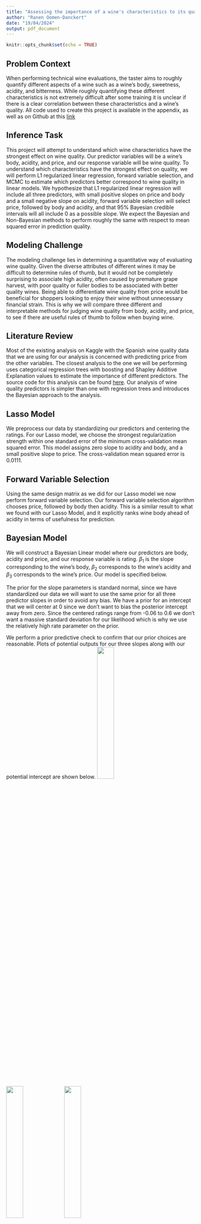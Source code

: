 ```yaml
---
title: "Assessing the importance of a wine's characteristics to its quality using Bayesian linear regression"
author: "Ranen Oomen-Danckert"
date: "19/04/2024"
output: pdf_document
---
```


```r
knitr::opts_chunk$set(echo = TRUE)
```


## Problem Context

When performing technical wine evaluations, the taster aims to roughly quantify different aspects of a wine such as a wine's body, sweetness, acidity, and bitterness. While roughly quantifying these different characteristics is not extremely difficult after some training it is unclear if there is a clear correlation between these characteristics and a wine's quality. All code used to create this project is available in the appendix, as well as on Github at this [link](https://github.com/rdanckert/STAT447-Project)

## Inference Task

This project will attempt to understand which wine characteristics have the strongest effect on wine quality. Our predictor variables will be a wine's body, acidity, and price, and our response variable will be wine quality. To understand which characteristics have the strongest effect on quality, we will perform L1 regularized linear regression, forward variable selection, and MCMC to estimate which predictors better correspond to wine quality in linear models. We hypothesize that L1 regularized linear regression will include all three predictors, with small positive slopes on price and body and a small negative slope on acidity, forward variable selection will select price, followed by body and acidity, and that 95% Bayesian credible intervals will all include 0 as a possible slope. We expect the Bayesian and Non-Bayesian methods to perform roughly the same with respect to mean squared error in prediction quality.


## Modeling Challenge

The modeling challenge lies in determining a quantitative way of evaluating wine quality. Given the diverse attributes of different wines it may be difficult to determine rules of thumb, but it would not be completely surprising to associate high acidity, often caused by premature grape harvest, with poor quality or fuller bodies to be associated with better quality wines. Being able to differentiate wine quality from price would be beneficial for shoppers looking to enjoy their wine without unnecessary financial strain. This is why we will compare three different and interpretable methods for judging wine quality from body, acidity, and price, to see if there are useful rules of thumb to follow when buying wine.

## Literature Review

Most of the existing analysis on Kaggle with the Spanish wine quality data that we are using for our analysis is concerned with predicting price from the other variables. The closest analysis to the one we will be performing uses categorical regression trees with boosting and Shapley Additive Explanation values to estimate the importance of different predictors. The source code for this analysis can be found [here](https://www.kaggle.com/code/dima806/spanish-wine-quality-explain). Our analysis of wine quality predictors is simpler than one with regression trees and introduces the Bayesian approach to the analysis.

## Lasso Model

We preprocess our data by standardizing our predictors and centering the ratings. For our Lasso model, we choose the strongest regularization strength within one standard error of the minimum cross-validation mean squared error. This model assigns zero slope to acidity and body, and a small positive slope to price. The cross-validation mean squared error is 0.0111.

## Forward Variable Selection

Using the same design matrix as we did for our Lasso model we now perform forward variable selection. Our forward variable selection algorithm chooses price, followed by body then acidity. This is a similar result to what we found with our Lasso Model, and it explicitly ranks wine body ahead of acidity in terms of usefulness for prediction.

## Bayesian Model

We will construct a Bayesian Linear model where our predictors are body, acidity and price, and our response variable is rating. $\beta_1$ is the slope corresponding to the wine's body, $\beta_2$ corresponds to the wine's acidity and $\beta_3$ corresponds to the wine's price. Our model is specified below. \begin{align*} \beta_1 \sim \mathcal{N}(0,1) \\
\beta_2 \sim \mathcal{N}(0,1) \\ \beta_3 \sim \mathcal{N}(0,1) \\ \textrm{intercept} \sim \mathcal{N}(0,0.3)\\ \sigma^2 \sim \textrm{Exp}(2) \\ y_i|X \sim \mathcal{N}(\beta X_i + \textrm{intercept}, \sigma^2)
\end{align*}

The prior for the slope parameters is standard normal, since we have standardized our data we will want to use the same prior for all three predictor slopes in order to avoid any bias. We have a prior for an intercept that we will center at 0 since we don't want to bias the posterior intercept away from zero. Since the centered ratings range from -0.06 to 0.6 we don't want a massive standard deviation for our likelihood which is why we use the relatively high rate parameter on the prior.

We perform a prior predictive check to confirm that our prior choices are reasonable. Plots of potential outputs for our three slopes along with our potential intercept are shown below. \newline
![](body_prior_predictive.png){width=30%} ![](acidity_prior_predictive.png){width=30%} ![](price_prior_predictive.png){width=30%}

It looks like our prior is producing reasonable intercept values, but the slopes are far too extreme so we need to significantly reduce the standard deviation of our slope priors. We will try 0.1 as our standard deviation instead of 1. The updated prior predictive plots are shown below. \newline

![](body_prior_predictive_updated.png){width=30%} ![](acidity_prior_predictive_updated.png){width=30%} ![](price_prior_predictive_updated.png){width=30%}

These prior predictive plots seem much more reasonable while maintaining sufficient flexibility across possible outcomes. Our updated model is then \begin{align*} \beta_1 \sim \mathcal{N}(0,0.1) \\ \beta_2 \sim \mathcal{N}(0,0.1) \\ \beta_3 \sim \mathcal{N}(0,0.1) \\ \textrm{intercept} \sim \mathcal{N}(0,0.3)\\ \sigma^2 \sim \textrm{Exp}(2) \\ y_i|X \sim \mathcal{N}(\beta X_i + \textrm{intercept}, \sigma^2)
\end{align*}

We now estimate our posterior distributions for our body, acidity, and price slopes by running Markov chain Monte Carlo (MCMC) using STAN. We use 2 chains for 10000 iterations and examine the trace and rank plots to ensure the chains mix well. The trace and rank plots for the body, acidity, and price slopes are shown below. \newline 
![](mcmc_trace.png){width=30%} ![](mcmc_trace_acidity.png){width=30%} ![](mcmc_trace_price.png){width=30%}\newline![](rank_body.png){width=30%} ![](rank_acidity.png){width=30%} ![](rank_price.png){width=30%} \newline The trace plots for all three predictors show that the chains are mixing well and all of the rank plots are well balanced so it appears that slow mixing is not a problem for our MCMC algorithm.

We now perform our posterior predictive check. To do this we use a validation set that is roughly 10% of our data and generate predictions for this validation set in our MCMC algorithm. We find that the actual coverage of our 95% credible interval for the validation set of 632 observations is 100%, so our credible interval is over-conservative. A plot of the first 25 observations and their corresponding intervals is shown below, it is clear from this plot that our intervals are over-conservative. \newline ![](mcmc_credible.png){width=30%} \newline The mean of the predictions from our Bayesian model yielded a mean squared prediction error of 0.0106.

## Discussion

With respect to the importance of body, acidity, and price, our MCMC algorithm returned similar results to our L1 regularized linear regression and our forward variable selection method. All three methods, as expected, placed greater magnitude slopes on price, followed by body, and then acidity. The mean squared errors of L1 regularized linear regression and Bayesian Linear regression were also very close, but none of the 95% credible intervals for the slope parameters contained zero. The Bayesian linear model specified in this report determined that price has the strongest correlation with wine quality, followed by fuller body, and lower acidity. The key limitation of this analysis is that it is too general to provide good rules of thumb for assessing wine quality. While it is often true that wines high in acidity are unpleasant it is not always true. Champagnes, for example, are usually higher in acidity but widely considered high quality. An analysis of wines grouped by grape varietal, or processing method may provide more useful rules of thumb on a per wine basis. With more general datasets, regression trees may be better for identifying patterns relating to wine quality. This is the method employed by the analyst referenced in the literature review. The obvious drawback of regression trees is their added complexity over linear models. Wine quality is dependent on many factors, and determining it mechanically is difficult. Great care should be taken in any analysis of wine quality.
\newpage

## Appendix

## STAN Code
```stan


// The input data is a vector 'y' of length 'N'.
data {
  int<lower=0> N;  // number of wines
  int<lower=0> N_valid; // number of wines to predict with
  vector<lower=-4,upper=2>[N] body; // body rating
  vector<lower=-8, upper=1>[N] acidity; // acidity rating
  vector<lower=-1>[N] price; // price of the wine
  vector<lower=-1, upper=1>[N] y; // quality rating
  vector<lower=-4,upper=2>[N_valid] body_pred; // predictors
  vector<lower=-8, upper=1>[N_valid] acidity_pred;
  vector<lower=-1>[N_valid] price_pred;
}

parameters {
  real b1; // body slope
  real b2; // acidity slope
  real b3; // price slope
  real intercept; // model intercept
  real <lower=0>sigma; // standard deviation of linear model
}

model {
  // prior
  b1 ~ normal(0,0.1);
  b2 ~ normal(0,0.1);
  b3 ~ normal(0,0.1);
  intercept ~ normal(0, 0.3);
  sigma ~ exponential(0.1);
  
  // likelihood
  y ~ normal(intercept + b1*body + b2*acidity + b3*price, sigma^2); 
}

generated quantities {
  vector[N_valid] quality_pred;
  for (i in 1:N_valid)
    quality_pred[i] = normal_rng(body_pred[i]*b1 + acidity_pred[i]*b2 + price_pred[i]*b3 + intercept, sigma);
    
}
```

## Non-Bayesian Code
```r
library(tidyverse)
library(glmnet)
library(stats)

spain_wine_ratings <- read_csv("C:/Users/ranen/Downloads/wines_SPA.csv")

## Lasso

## We have enough full observations to not worry about omitting missing values
spain_wine_ratings <- na.omit(spain_wine_ratings)

response <- c("rating")

rating <- select(spain_wine_ratings, all_of(response))

## Transform Tibble to be compatible with glmnet 
## standardize columns
acidity_mean <- mean(spain_wine_ratings$acidity)
acidity_sd <- sd(spain_wine_ratings$acidity)
body_mean <- mean(spain_wine_ratings$body)
body_sd <- sd(spain_wine_ratings$body)
price_mean <- mean(spain_wine_ratings$price)
price_sd <- sd(spain_wine_ratings$price)
rating_mean <- mean(rating$rating)

rating <- rating %>%
  mutate(rating = rating-rating_mean)

spain_wine_ratings <- spain_wine_ratings %>%
  select(c(acidity, body, price)) %>%
  mutate(acidity = (acidity - acidity_mean)/acidity_sd) %>%
  mutate(body = (body - body_mean)/body_sd) %>%
  mutate(price = (price - price_mean)/price_sd) 


## glmnet takes matrices as input

X <- as.matrix(spain_wine_ratings)
y <- as.matrix(rating)

cvfit <- cv.glmnet(X,y)

plot(cvfit)

coef(cvfit, s = cvfit$lambda.1se)
coef(cvfit, s = cvfit$lambda.min)


## Forward variable selection

require(leaps)

forward_var <- regsubsets(x=X,y=y, method = "forward")
summary(forward_var)
```

## Bayesian Code
```r
body_vec <- spain_wine_ratings$body
acidity_vec <- spain_wine_ratings$acidity
price_vec <- spain_wine_ratings$price
rating_vec <- rating$rating

## Prior Predictive check

set.seed(1)
intercepts <- rnorm(100,0,0.3)
bodys <- rnorm(100,0,1)
aciditys <- rnorm(100,0,1)
prices <- rnorm(100,0,1)

## x-values
body_vals <- sort(unique(body_vec))
acidity_vals <- sort(unique(acidity_vec))
price_vals <- sort(unique(price_vec))

## Plot possible priors

plot(1, type = "n", xlab = "body", 
     ylab = "rating", xlim = c(min(body_vals), max(body_vals)),  
     ylim = c(-1, 1)) 
for(i in (1:100)){
  lines(x = body_vals, y = bodys[i]*body_vals+intercepts[i], 
        col = rgb(red = 0, green = 0, blue = 0, alpha = 0.5))
}


plot(1, type = "n", xlab = "acidity", 
     ylab = "rating", xlim = c(min(acidity_vals), max(acidity_vals)),  
     ylim = c(-1, 1)) 
for(i in (1:100)){
  lines(x = acidity_vals, y = aciditys[i]*acidity_vals+intercepts[i], 
        col = rgb(red = 0, green = 0, blue = 0, alpha = 0.5))
}

plot(1, type = "n", xlab = "price", 
     ylab = "rating", xlim = c(min(price_vals), max(price_vals)),  
     ylim = c(-1, 1)) 
for(i in (1:100)){
  lines(x = price_vals, y = prices[i]*price_vals+intercepts[i], 
        col = rgb(red = 0, green = 0, blue = 0, alpha = 0.5))
}


## update priors
bodys_updated <- rnorm(100, mean = 0, 0.1)
aciditys_updated <- rnorm(100, mean = 0, 0.1)
prices_updated <- rnorm(100, mean = 0, 0.1)

plot(1, type = "n", xlab = "body", 
     ylab = "rating", xlim = c(min(body_vals), max(body_vals)),  
     ylim = c(-1, 1)) 
for(i in (1:100)){
  lines(x = body_vals, y = bodys_updated[i]*body_vals+intercepts[i], 
        col = rgb(red = 0, green = 0, blue = 0, alpha = 0.5))
}


plot(1, type = "n", xlab = "acidity", 
     ylab = "rating", xlim = c(min(acidity_vals), max(acidity_vals)),  
     ylim = c(-1, 1)) 
for(i in (1:100)){
  lines(x = acidity_vals, y = aciditys_updated[i]*acidity_vals+intercepts[i], 
        col = rgb(red = 0, green = 0, blue = 0, alpha = 0.5))
}

plot(1, type = "n", xlab = "price", 
     ylab = "rating", xlim = c(min(price_vals), max(price_vals)),  
     ylim = c(-1, 1)) 
for(i in (1:100)){
  lines(x = price_vals, y = prices_updated[i]*price_vals+intercepts[i], 
        col = rgb(red = 0, green = 0, blue = 0, alpha = 0.5))
}
 
## Run MCMC

suppressPackageStartupMessages(require(rstan))

fit = stan(
  "wine.stan", 
  seed = 1,
  data = list(
    y = rating_vec,
    body = body_vec,
    acidity = acidity_vec,
    price = price_vec,
    N = length(rating_vec)
  ), 
  chains = 2,
  iter = 10000      
)

## check for slow mixing

suppressPackageStartupMessages(require(bayesplot))

# Trace plots
mcmc_trace(fit, pars = c("b1")) + theme_minimal()
mcmc_trace(fit, pars = c("b2")) + theme_minimal()
mcmc_trace(fit, pars = c("b3")) + theme_minimal()

# rank plots
mcmc_rank_hist(fit, pars = c("b1")) + theme_minimal()
mcmc_rank_hist(fit, pars = c("b2")) + theme_minimal()
mcmc_rank_hist(fit, pars = c("b3")) + theme_minimal()

## Posterior Predictive

##randomly choose an observation
n = length(spain_wine_ratings$body)

## slightly smaller than 10% of observations used in validation set
validation_indices <- round(runif(0.1*n,-0.5, n+0.5))
validation_indices <- unique(validation_indices)

spain_wine_train <- filter(spain_wine_ratings, !row_number() %in% validation_indices)
spain_wine_valid <- spain_wine_ratings[validation_indices,]

rating_train <- filter(rating, !row_number() %in% validation_indices)
rating_valid <- rating[validation_indices,]

rating_train_vec <- rating_train$rating
body_train_vec <- spain_wine_train$body
body_valid_vec <- spain_wine_valid$body
acidity_train_vec <- spain_wine_train$acidity
acidity_valid_vec <- spain_wine_valid$acidity
price_train_vec <- spain_wine_train$price
price_valid_vec <- spain_wine_valid$price

## Run MCMC, generating predictions for validation set

calibration_fit <- stan(
  "wine.stan", 
  seed = 1,
  data = list(
    y = rating_train_vec,
    body = body_train_vec,
    acidity = acidity_train_vec,
    price = price_train_vec,
    N = length(rating_train_vec),
    N_valid = length(body_valid_vec),
    body_pred = body_valid_vec,
    acidity_pred = acidity_valid_vec,
    price_pred = price_valid_vec
  ), 
  chains = 2,
  iter = 10000      
)

calibration_quantiles <- summary(calibration_fit, probs = c(0.025, 0.975))$summary
calibration_quantiles <- calibration_quantiles[,c("2.5%", "97.5%")]
calibration_quantiles <- 
  calibration_quantiles[!rownames(calibration_quantiles) %in% 
                          c("b1", "b2", "b3", "intercept", "sigma", "lp__"),]

## Now calculate proportion of ratings in credible interval

inside <- 0
n_valid <- nrow(rating_valid)
for  (i in 1:n_valid) {
  if(rating_valid[i,] > calibration_quantiles[i,1] && 
     rating_valid[i,] < calibration_quantiles[i,2]) {
    inside <- inside + 1 
  }
}

calibration_tib <- 
  tibble("rating" = rating_valid$rating, 
         "lower bound" = calibration_quantiles[,1], 
         "upper bound" = calibration_quantiles[,2])

## Show credible interval
ggplot() +
  geom_point(aes(x = seq(1,25), y=rating_valid$rating[1:25])) +
  geom_point(aes(x = seq(1,25), y = calibration_tib$`lower bound`[1:25]), colour = "red") +
  geom_point(aes(x = seq(1,25), y = calibration_tib$`upper bound`[1:25]), colour = "blue") +
  labs(y = "rating",x = "") +
  theme_minimal()

## Predict for all data

full_fit <- stan(
  "wine.stan", 
  seed = 1,
  data = list(
    y = rating_vec,
    body = body_vec,
    acidity = acidity_vec,
    price = price_vec,
    N = length(rating_vec),
    N_valid = length(body_vec),
    body_pred = body_vec,
    acidity_pred = acidity_vec,
    price_pred = price_vec
  ), 
  chains = 2,
  iter = 10000      
)

full_quantiles <- summary(full_fit)$summary
preds <- full_quantiles[,"mean"]
preds <- preds[6:6334]

## Bayes prediction mean MSE
stopifnot(length(preds)==length(rating_vec))

bayes_mse = sum((rating_vec - preds)**2)/length(preds)
```








